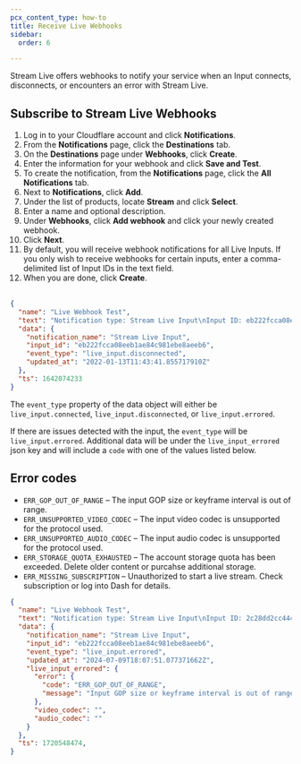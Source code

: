 ```yaml
---
pcx_content_type: how-to
title: Receive Live Webhooks
sidebar:
  order: 6

---
```



Stream Live offers webhooks to notify your service when an Input connects, disconnects, or encounters an error with Stream Live.

<AvailableNotifications product="Stream" />

## Subscribe to Stream Live Webhooks

1. Log in to your Cloudflare account and click **Notifications**.
2. From the **Notifications** page, click the **Destinations** tab.
3. On the **Destinations** page under **Webhooks**, click **Create**.
4. Enter the information for your webhook and click **Save and Test**.
5. To create the notification, from the **Notifications** page, click the **All Notifications** tab.
6. Next to **Notifications**, click **Add**.
7. Under the list of products, locate **Stream** and click **Select**.
8. Enter a name and optional description.
9. Under **Webhooks**, click **Add webhook** and click your newly created webhook.
10. Click **Next**.
11. By default, you will receive webhook notifications for all Live Inputs. If you only wish to receive webhooks for certain inputs, enter a comma-delimited list of Input IDs in the text field.
12. When you are done, click **Create**.<br/><br/>

```json title="Example webhook payload"
{
  "name": "Live Webhook Test",
  "text": "Notification type: Stream Live Input\nInput ID: eb222fcca08eeb1ae84c981ebe8aeeb6\nEvent type: live_input.disconnected\nUpdated at: 2022-01-13T11:43:41.855717910Z",
  "data": {
    "notification_name": "Stream Live Input",
    "input_id": "eb222fcca08eeb1ae84c981ebe8aeeb6",
    "event_type": "live_input.disconnected",
    "updated_at": "2022-01-13T11:43:41.855717910Z"
  },
  "ts": 1642074233
}
```

The `event_type` property of the data object will either be `live_input.connected`, `live_input.disconnected`, or `live_input.errored`.

If there are issues detected with the input, the `event_type` will be `live_input.errored`. Additional data will be under the `live_input_errored` json key and will include a `code` with one of the values listed below.

## Error codes

* `ERR_GOP_OUT_OF_RANGE` – The input GOP size or keyframe interval is out of range.
* `ERR_UNSUPPORTED_VIDEO_CODEC` – The input video codec is unsupported for the protocol used.
* `ERR_UNSUPPORTED_AUDIO_CODEC` – The input audio codec is unsupported for the protocol used.
* `ERR_STORAGE_QUOTA_EXHAUSTED` – The account storage quota has been exceeded. Delete older content or purcahse additional storage.
* `ERR_MISSING_SUBSCRIPTION` – Unauthorized to start a live stream. Check subscription or log into Dash for details.

```json title="Example live_input.errored webhook payload"
{
  "name": "Live Webhook Test",
  "text": "Notification type: Stream Live Input\nInput ID: 2c28dd2cc444cb77578c4840b51e43a8\nEvent type: live_input.errored\nUpdated at: 2024-07-09T18:07:51.077371662Z\nError Code: ERR_GOP_OUT_OF_RANGE\nError Message: Input GOP size or keyframe interval is out of range.\nVideo Codec: \nAudio Codec: ",
  "data": {
    "notification_name": "Stream Live Input",
    "input_id": "eb222fcca08eeb1ae84c981ebe8aeeb6",
    "event_type": "live_input.errored",
    "updated_at": "2024-07-09T18:07:51.077371662Z",
    "live_input_errored": {
      "error": {
        "code": "ERR_GOP_OUT_OF_RANGE",
        "message": "Input GOP size or keyframe interval is out of range."
      },
      "video_codec": "",
      "audio_codec": ""
    }
  },
  "ts": 1720548474,
}
```
